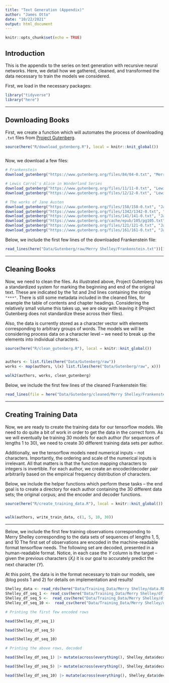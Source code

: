 ```yaml
---
title: "Text Generation (Appendix)"
author: "James Otto"
date: "10/22/2021"
output: html_document
---
```


```r
knitr::opts_chunk$set(echo = TRUE)
```

## Introduction

This is the appendix to the series on text generation with recursive neural networks.
Here, we detail how we gathered, cleaned, and transformed the data necessary to train the models we considered.

First, we load in the necessary packages:
```r
library("tidyverse")
library("here")
```

***

## Downloading Books

First, we create a function which will automates the process of downloading `.txt` files from [Project Gutenberg](https://www.gutenberg.org/).
```r
source(here("R/download_gutenberg.R"), local = knitr::knit_global())
```
```r
```

Now, we download a few files:
```r
# Frankenstein
download_gutenberg("https://www.gutenberg.org/files/84/84-0.txt", "Merry Shelley", "Frankenstein")

# Lewis Carrol's Alice in Wonderland Series
download_gutenberg("https://www.gutenberg.org/files/11/11-0.txt", "Lewis Carrol", "Alice_in_Wonderland")
download_gutenberg("https://www.gutenberg.org/files/12/12-0.txt", "Lewis Carrol", "Through_the_Looking_Glass")

# The works of Jane Austen
download_gutenberg("https://www.gutenberg.org/files/158/158-0.txt", "Jane Austen", "Emma")
download_gutenberg("https://www.gutenberg.org/files/1342/1342-0.txt", "Jane Austen", "Pride_and_Prejudice")
download_gutenberg("https://www.gutenberg.org/files/141/141-0.txt", "Jane Austen", "Mansfield_Park")
download_gutenberg("https://www.gutenberg.org/cache/epub/105/pg105.txt", "Jane Austen", "Persuasion")
download_gutenberg("https://www.gutenberg.org/files/121/121-0.txt", "Jane Austen", "Northanger_Abbey")
download_gutenberg("https://www.gutenberg.org/files/161/161-0.txt", "Jane Austen", "Sense_and_Sensibility")
```

Below, we include the first few lines of the downloaded Frankenstein file:
```r
read_lines(here("Data/Gutenberg/raw/Merry Shelley/Frankenstein.txt"))[1:85]
```

***

## Cleaning Books

Now, we need to clean the files.
As illustrated above, Project Gutenberg has a standardized system for marking the beginning and end of the original text.
These are indicated by the 1st and 2nd lines containing the string `"***"`.
There is still some metadata included in the cleaned files, for example the table of contents and chapter headings. 
Considering the relatively small volume this takes up, we are okay with leaving it (Project Gutenberg does not standardize these across their files).

Also, the data is currently stored as a character vector with elements corresponding to arbitrary groups of words.
The models we will be considering process data on a character level -- we need to break up the elements into individual characters.

```r
source(here("R/clean_gutenberg.R"), local = knitr::knit_global())
```
```r
```

```r
authors <- list.files(here("Data/Gutenberg/raw")) 
works <- map(authors, \(x) list.files(here("Data/Gutenberg/raw", x)))

walk2(authors, works, clean_gutenberg)
```

Below, we include the first few lines of the cleaned Frankenstein file:
```r
read_lines(file = here("Data/Gutenberg/cleaned/Merry Shelley/Frankenstein.txt"))[1:79]
```

***



## Creating Training Data

Now, we are ready to create the training data for our tensorflow models.
We need to do quite a bit of work in order to get the data in the correct form.
As we will eventually be training 30 models for each author (for sequences of lengths 1 to 30),
we need to create 30 different training data sets per author.

Additionally, we the tensorflow models need numerical inputs -- not characters.
Importantly, the ordering and scale of the numerical inputs is irrelevant.
All that matters is that the function mapping characters to integers is invertible.
For each author, we create an encoder/decoder pair arbitrarily based on the empirical frequency distribution of characters.

Below, we include the helper functions which perform these tasks --
the end goal is to create a directory for each author containing the 30 different data sets;
the original corpus; and the encoder and decoder functions.
```r
source(here("R/create_training_data.R"), local = knitr::knit_global())
```
```r
```

```r
walk(authors, write_train_data, c(1, 5, 10, 30))
```

***
Below, we include the first few training observations corresponding to Merry Shelley 
corresponding to the data sets of sequences of lengths 1, 5, and 10
The first set of observations are encoded in the machine-readable format tensorflow needs.
The following set are decoded, presented in a human-readable format.
Notice, in each case the $Y$ column is the target --
given the previous characters ($X_i$) it is our goal to accurately predict the next character ($Y$).

At this point, the data is in the format necessary to train our models,
see (blog posts 1 and 2) for details on implementation and results!

```r
Shelley_data <- read_rds(here("Data/Training_Data/Merry Shelley/data.RDS"))
Shelley_df_seq_1 <- read_csv(here("Data/Training_Data/Merry Shelley/df_seq_1.csv"))
Shelley_df_seq_5 <-  read_csv(here("Data/Training_Data/Merry Shelley/df_seq_5.csv"))
Shelley_df_seq_10 <-  read_csv(here("Data/Training_Data/Merry Shelley/df_seq_10.csv"))
```

```r
# Printing the first few encoded rows

head(Shelley_df_seq_1)

head(Shelley_df_seq_5)

head(Shelley_df_seq_10)
```

```r
# Printing the above rows, decoded

head(Shelley_df_seq_1) |> mutate(across(everything(), Shelley_data$decoder))

head(Shelley_df_seq_5) |> mutate(across(everything(), Shelley_data$decoder))

head(Shelley_df_seq_10) |> mutate(across(everything(), Shelley_data$decoder))
```


